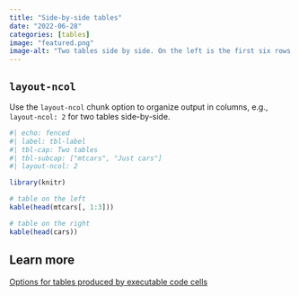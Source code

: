 ```yaml
---
title: "Side-by-side tables"
date: "2022-06-28"
categories: [tables]
image: "featured.png"
image-alt: "Two tables side by side. On the left is the first six rows and the first three columns of the mtcars dataset. On the right is the first six rows and all two columns of the cars dataset."
---
```


## `layout-ncol`

Use the `layout-ncol` chunk option to organize output in columns, e.g., `layout-ncol: 2` for two tables side-by-side.

```r
#| echo: fenced
#| label: tbl-label
#| tbl-cap: Two tables
#| tbl-subcap: ["mtcars", "Just cars"]
#| layout-ncol: 2

library(knitr)

# table on the left
kable(head(mtcars[, 1:3]))

# table on the right
kable(head(cars))
```

## Learn more

[Options for tables produced by executable code cells](https://quarto.org/docs/authoring/tables.html#computations)
